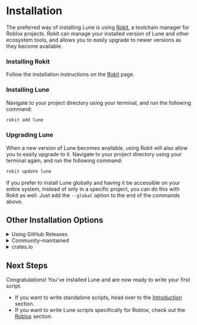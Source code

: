 
# Installation

The preferred way of installing Lune is using [Rokit](https://github.com/rojo-rbx/rokit),
a toolchain manager for Roblox projects. Rokit can manage your installed version of Lune and
other ecosystem tools, and allows you to easily upgrade to newer versions as they become available.

<Steps>

### Installing Rokit

Follow the installation instructions on the [Rokit](https://github.com/rojo-rbx/rokit) page.

### Installing Lune

Navigate to your project directory using your terminal, and run the following command:

```sh copy filename="Bash"
rokit add lune
```

### Upgrading Lune

When a new version of Lune becomes available, using Rokit will also allow you to easily upgrade to it.
Navigate to your project directory using your terminal again, and run the following command:

```sh copy filename="Bash"
rokit update lune
```

</Steps>

If you prefer to install Lune globally and having it be accessible on your entire system,
instead of only in a specific project, you can do this with Rokit as well. Just add the
`--global` option to the end of the commands above.

## Other Installation Options

<details>
<summary>Using GitHub Releases</summary>

You can download pre-built binaries for most systems directly from the
[GitHub Releases](https://github.com/lune-org/lune/releases) page. <br /> There are many tools
that can install binaries directly from releases, and it is up to you to choose what tool to use
when installing here. Lune is compatible with both [Foreman](https://github.com/Roblox/foreman)
and [Aftman](https://github.com/LPGhatguy/aftman).

</details>

<details>
<summary>Community-maintained</summary>

### Scoop

Windows users can use [Scoop](https://scoop.sh) to install Lune.

```ps copy filename="PowerShell"
# Add the bucket
scoop bucket add lune https://github.com/CompeyDev/lune-packaging.git

# Install the package
scoop install lune
```

### Homebrew

macOS and Linux users can use [Homebrew](https://brew.sh) to install Lune.

```sh copy filename="Bash"
# Installs latest stable precompiled binary
brew install lune
```

**_or_**

```sh copy filename="Bash"
# Builds from latest stable source
brew install lune --build-from-source
```

### APT

APT is a package manager for Debian-based Linux distributions that uses `dpkg` to install packages. <br/>
Follow the instructions at the unofficial [lune-packaging](https://github.com/CompeyDev/lune-packaging#apt) repository to install Lune using APT.

<Callout type="warning" emoji="⚠️">
	The APT repository is hosted by the community and is not endorsed by or
	affiliated with Lune.
</Callout>

### AppImage

AppImages are platform independent sandboxed binaries that work out of the box. <br/>
Go to the [GitHub Actions Page](https://github.com/CompeyDev/lune-packaging/actions/workflows/appimage.yaml), and download the artifact suitable for your architecture from the build artifacts.

### AUR (Arch User Repository)

There are a number of packages available on the AUR:

- `lune` - Builds from the latest stable release source.
- `lune-git` - Builds from the latest commit in the repo; unstable.
- `lune-bin` - Installs a precompiled binary from GitHub Release artifacts.

These can be installed with your preferred AUR package manager as such:

```sh copy filename="Bash"
paru -S [PACKAGE_NAME]
```

**_or_**

```sh copy filename="Bash"
yay -S [PACKAGE_NAME]
```

<Callout type="warning" emoji="⚠️">
	Only one of these AUR packages must be installed at a time in order to
	prevent conflicts.
</Callout>

### Nix

macOS\* and Linux users can use [Nix](https://nixos.org/) to install Lune.

<Callout type="warning" emoji="⚠️">
	*the macOS build is currently broken. Help is wanted debugging
	[it](https://github.com/NixOS/nixpkgs/blob/36f9963ac7ea0a471c1d408e90edec093a819d83/pkgs/development/interpreters/lune/default.nix).
</Callout>

<details>
<summary>Imperatively</summary>
<br />
**NixOS**

```sh copy filename="Bash"
nix-env -iA nixos.lune
```

**Non NixOS**

```sh copy filename="Bash"
nix-env  -iA nixpkgs.lune
# If you are using flakes
nix profile install nixpkgs#lune
```

</details>

<details>
<summary>Declaratively</summary>
<br />
**With [home-manager](https://github.com/nix-community/home-manager)**

```nix copy filename="nix"
home.packages = with pkgs; [
  lune
];
```

**system-wide NixOS configuration**

```nix copy filename="nix"
enviroment.systemPackages = with pkgs; [
  lune
];
```

</details>

<details>
<summary>Temporarily</summary>
<br />
You can temporarily use Lune in your shell. You can use this to try out Lune before deciding to permanently install it.

```sh copy filename="Bash"
nix-shell -p lune
```

</details>

</details>

<details>
<summary>crates.io</summary>

### Building from source

Building and installing from source requires the latest version of
[Rust & Cargo](https://doc.rust-lang.org/cargo/getting-started/installation.html) to be installed on
your system. <br /> Once installed, run the following command in your terminal:

```sh copy filename="Bash"
cargo install lune --locked
```

### Binstall

[`cargo binstall`](https://github.com/cargo-bins/cargo-binstall) provides a simple mechanism for installing rust binaries from crates.io, without
compiling from source unlike `cargo install`. Lune is packaged in a `binstall` compatible way.

With `binstall` installed and in your path, run:

```sh copy filename="Bash"
cargo binstall lune
```

</details>

## Next Steps

Congratulations! You've installed Lune and are now ready to write your first script.

- If you want to write standalone scripts, head over to the
  [Introduction](./2-introduction/1-hello-lune.md) section.
- If you want to write Lune scripts specifically for Roblox, check out the
  [Roblox](../roblox/1-introduction.md) section.
